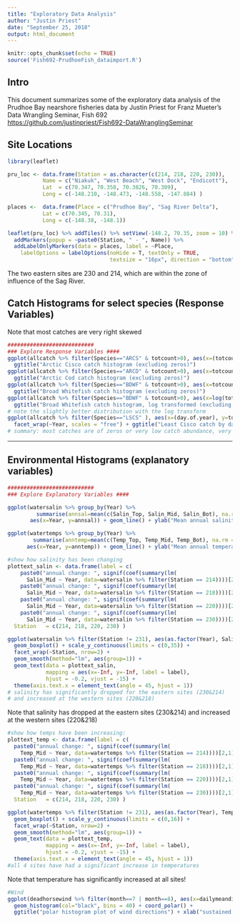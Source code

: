 ```yaml
---
title: "Exploratory Data Analysis"
author: "Justin Priest"
date: "September 25, 2018"
output: html_document
---
```


```r
knitr::opts_chunk$set(echo = TRUE)
source('Fish692-PrudhoeFish_dataimport.R')
```


## Intro
This document summarizes some of the exploratory data analysis of the Prudhoe Bay nearshore
fisheries data by Justin Priest for Franz Mueter's Data Wrangling Seminar, Fish 692  
<https://github.com/justinpriest/Fish692-DataWranglingSeminar>

## Site Locations
```r
library(leaflet)

pru_loc <- data.frame(Station = as.character(c(214, 218, 220, 230)),
           Name = c("Niakuk", "West Beach", "West Dock", "Endicott"),
           Lat  = c(70.347, 70.358, 70.3826, 70.309),
           Long = c(-148.210, -148.473, -148.558, -147.884) )

places <-  data.frame(Place = c("Prudhoe Bay", "Sag River Delta"),
           Lat = c(70.345, 70.31),
           Long = c(-148.38, -148.1))

leaflet(pru_loc) %>% addTiles() %>% setView(-148.2, 70.35, zoom = 10) %>%
  addMarkers(popup = ~paste0(Station, " - ", Name)) %>%
  addLabelOnlyMarkers(data = places, label = ~Place,
    labelOptions = labelOptions(noHide = T, textOnly = TRUE, 
                                textsize = "16px", direction = "bottom"))

```
The two eastern sites are 230 and 214, which are within the zone of influence of the Sag River.  

## Catch Histograms for select species (Response Variables)

Note that most catches are very right skewed
```r


###########################
### Explore Response Variables ####
ggplot(allcatch %>% filter(Species=="ARCS" & totcount>0), aes(x=(totcount))) + geom_histogram(bins = 30) + 
  ggtitle("Arctic Cisco catch histogram (excluding zeros)")
ggplot(allcatch %>% filter(Species=="ARCD" & totcount>0), aes(x=totcount)) + geom_histogram(bins = 30) + 
  ggtitle("Arctic Cod catch histogram (excluding zeros)")
ggplot(allcatch %>% filter(Species=="BDWF" & totcount>0), aes(x=totcount)) + geom_histogram(bins = 30) + 
  ggtitle("Broad Whitefish catch histogram (excluding zeros)")
ggplot(allcatch %>% filter(Species=="BDWF" & totcount>0), aes(x=log(totcount))) + geom_histogram(bins = 30) + 
  ggtitle("Broad Whitefish catch histogram, log transformed (excluding zeros)")
# note the slightly better distribution with the log transform
ggplot(allcatch %>% filter(Species=="LSCS" ), aes(x=(day.of.year), y=totcount)) + geom_point() +
  facet_wrap(~Year, scales = "free") + ggtitle("Least Cisco catch by day of year") + ylab("Count")
# summary: most catches are of zeros or very low catch abundance, very right skewed
```

******  
## Environmental Histograms (explanatory variables)
\newline

```r

###########################
### Explore Explanatory Variables ####

ggplot(watersalin %>% group_by(Year) %>% 
         summarise(annsal=mean(c(Salin_Top, Salin_Mid, Salin_Bot), na.rm = TRUE)),
       aes(x=Year, y=annsal)) + geom_line() + ylab("Mean annual salinity (ppt)")

ggplot(watertemps %>% group_by(Year) %>% 
        summarise(anntemp=mean(c(Temp_Top, Temp_Mid, Temp_Bot), na.rm = TRUE)),
      aes(x=Year, y=anntemp)) + geom_line() + ylab("Mean annual temperature (C)")

#show how salinity has been changing
plottext_salin <- data.frame(label = c(
    paste0("annual change: ", signif(coef(summary(lm(
      Salin_Mid ~ Year, data=watersalin %>% filter(Station == 214))))[2,1], 2)),
    paste0("annual change: ", signif(coef(summary(lm(
      Salin_Mid ~ Year, data=watersalin %>% filter(Station == 218))))[2,1], 2)),
    paste0("annual change: ", signif(coef(summary(lm(
      Salin_Mid ~ Year, data=watersalin %>% filter(Station == 220))))[2,1], 2)),
    paste0("annual change: ", signif(coef(summary(lm(
      Salin_Mid ~ Year, data=watersalin %>% filter(Station == 230))))[2,1], 2)) ),
  Station   = c(214, 218, 220, 230) )

ggplot(watersalin %>% filter(Station != 231), aes(as.factor(Year), Salin_Mid)) + 
  geom_boxplot() + scale_y_continuous(limits = c(0,35)) +
  facet_wrap(~Station, nrow=2) +
  geom_smooth(method="lm", aes(group=1)) +
  geom_text(data = plottext_salin, 
            mapping = aes(x=-Inf, y=-Inf, label = label),
            hjust = -0.2, vjust = -15) +
  theme(axis.text.x = element_text(angle = 45, hjust = 1))
# salinity has significantly dropped for the eastern sites (230&214) 
# and increased at the western sites (220&218)
```

\newline
Note that salinity has dropped at the eastern sites (230&214) 
and increased at the western sites (220&218)
\newline

```r
#show how temps have been increasing:
plottext_temp <- data.frame(label = c(
  paste0("annual change: ", signif(coef(summary(lm(
    Temp_Mid ~ Year, data=watertemps %>% filter(Station == 214))))[2,1], 2)),
  paste0("annual change: ", signif(coef(summary(lm(
    Temp_Mid ~ Year, data=watertemps %>% filter(Station == 218))))[2,1], 2)),
  paste0("annual change: ", signif(coef(summary(lm(
    Temp_Mid ~ Year, data=watertemps %>% filter(Station == 220))))[2,1], 2)),
  paste0("annual change: ", signif(coef(summary(lm(
    Temp_Mid ~ Year, data=watertemps %>% filter(Station == 230))))[2,1], 2)) ),
  Station   = c(214, 218, 220, 230) )

ggplot(watertemps %>% filter(Station != 231), aes(as.factor(Year), Temp_Mid)) + 
  geom_boxplot() + scale_y_continuous(limits = c(0,16)) +
  facet_wrap(~Station, nrow=2) +
  geom_smooth(method="lm", aes(group=1)) +
  geom_text(data = plottext_temp, 
            mapping = aes(x=-Inf, y=-Inf, label = label),
            hjust = -0.2, vjust = -15) + 
  theme(axis.text.x = element_text(angle = 45, hjust = 1))
#all 4 sites have had a significant increase in temperatures
```

\newline
Note that temperature has significantly increased at all sites!
\newline

```r
#Wind 
ggplot(deadhorsewind %>% filter(month==7 | month==8), aes(x=dailymeandir)) + 
  geom_histogram(col="black", bins = 40) + coord_polar() + 
  ggtitle("polar histogram plot of wind directions") + xlab("sustained wind direction")

```
